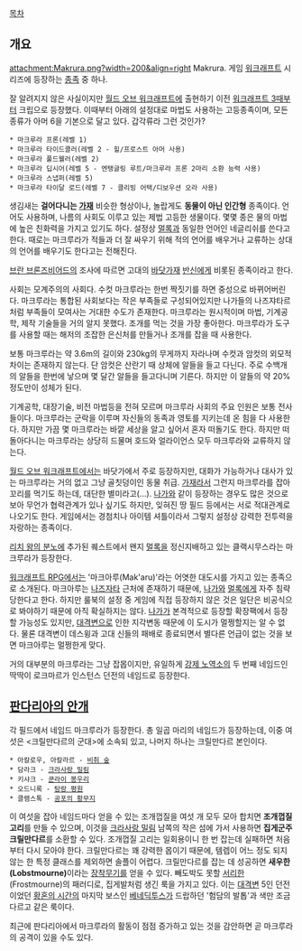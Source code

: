 [[목차]]

== 개요 ==
attachment:Makrura.png?width=200&align=right Makrura. 게임 [[워크래프트]] 시리즈에 등장하는 [[워크래프트/종족|종족]] 중 하나.

잘 알려지지 않은 사실이지만 [[월드 오브 워크래프트]]에 출현하기 이전 [[워크래프트 3]]때부터 크립으로 등장했다. 이때부터 아래의 설정대로 마법도 사용하는 고등종족이며, 모든 종류가 아머 6을 기본으로 달고 있다. 갑각류라 그런 것인가?

 * 마크루라 프론(레벨 1)
 * 마크루라 타이드콜러(레벨 2 - 힐/프로스트 아머 사용)
 * 마크루라 풀드웰러(레벨 2)
 * 마크루라 딥시어(레벨 5 - 엔탱글링 루트/마크루라 프론 2마리 소환 능력 사용)
 * 마크루라 스냅퍼(레벨 5)
 * 마크루라 타이달 로드(레벨 7 - 클리빙 어택/디보우션 오라 사용)

생김새는 '''걸어다니는 [[가재]]''' 비슷한 형상이나, 놀랍게도 '''동물이 아닌 인간형''' 종족이다. 언어도 사용하며, 나름의 사회도 이루고 있는 제법 고등한 생물이다. 몇몇 종은 물의 마법에 높은 친화력을 가지고 있기도 하다. 설정상 [[멀록]]과 동일한 언어인 네글리쉬를 쓴다고 한다. 때로는 마크루라가 적들과 더 잘 싸우기 위해 적의 언어를 배우거나 교류하는 상대의 언어를 배우기도 한다고는 전해진다.

[[브란 브론즈비어드]]의 조사에 따르면 고대의 [[바닷가재]] [[반신]]에게 비롯된 종족이라고 한다.

사회는 모계주의의 사회다. 수컷 마크루라는 한번 짝짓기를 하면 중성으로 바뀌어버린다. 마크루라는 통합된 사회보다는 작은 부족들로 구성되어있지만 나가들의 나즈쟈타르처럼 부족들이 모여사는 거대한 수도가 존재한다. 마크루라는 원시적이며 마법, 기계공학, 제작 기술들을 거의 알지 못했다. 조개를 먹는 것을 가장 좋아한다. 마크루라가 도구를 사용할 때는 해저의 조잡한 은신처를 만들거나 조개를 잡을 때 사용한다. 

보통 마크루라는 약 3.6m의 길이와 230kg의 무게까지 자라나며 수컷과 암컷의 외모적 차이는 존재하지 않는다. 단 암컷은 산란기 때 상체에 알들을 들고 다닌다. 주로 수백개의 알들을 한번에 낳으며 몇 달간 알들을 들고다니며 기른다. 하지만 이 알들의 약 20% 정도만이 성체가 된다.

기계공학, 대장기술, 비전 마법등을 전혀 모르며 마크루라 사회의 주요 인원은 보통 전사들이다. 마크루라는 군락을 이루며 자신들의 동족과 영토를 지키는데 온 힘을 다 사용한다. 하지만 가끔 몇 마크루라는 바깥 세상을 알고 싶어서 혼자 떠돌기도 한다. 하지만 떠돌아다니는 마크루라는 상당히 드물며 호드와 얼라이언스 모두 마크루라와 교류하지 않는다. 

[[월드 오브 워크래프트]]에서는 바닷가에서 주로 등장하지만, 대화가 가능하거나 대사가 있는 마크루라는 거의 없고 그냥 골칫덩이인 동물 취급. [[가재]]라서 그런지 마크루라를 잡아 꼬리를 먹기도 하는데, 대단한 별미라고(…). [[나가(워크래프트)|나가]]와 같이 등장하는 경우도 많은 것으로 보아 무언가 협력관계가 있나 싶기도 하지만, 잊혀진 땅 필드 등에서는 서로 적대관계로 나오기도 한다. 게임에서는 경첨치나 아이템 셔틀이라서 그렇지 설정상 강력한 전투력을 자랑하는 종족이다.

[[리치 왕의 분노]]에 추가된 퀘스트에서 왠지 [[멀록]]을 정신지배하고 있는 클랙시무스라는 마크루라가 등장한다.

[[워크래프트 RPG]]에서는 '마크아루(Mak'aru)'라는 어엿한 대도시를 가지고 있는 종족으로 소개된다. 마크아루는 [[나즈자타]] 근처에 존재하기 때문에, [[나가(워크래프트)|나가]]와 [[멀록]]에게 자주 침략당한다고 한다. 하지만 룰북의 설정 중 게임에 직접 등장하지 않은 것은 일단은 비공식으로 봐야하기 때문에 아직 확실하지는 않다. [[나가(워크래프트)|나가]]가 본격적으로 등장할 확장팩에서 등장할 가능성도 있지만, [[대격변]]으로 인한 지각변동 때문에 이 도시가 멀쩡할지는 알 수 없다. 물론 대격변이 데스윙과 고대 신들의 패배로 종료되면서 별다른 언급이 없는 것을 보면 마크아루는 멀쩡한게 맞다.

거의 대부분의 마크루라는 그냥 잡몹이지만, 유일하게 [[강제 노역소]]의 두 번째 네임드인 딱딱이 로크마르가 인스턴스 던전의 네임드로 등장한다.

== [[판다리아의 안개]] ==
각 필드에서 네임드 마크루라가 등장한다. 총 일곱 마리의 네임드가 등장하는데, 이중 여섯은 <크릴만다르의 군대>에 소속되 있고, 나머지 하나는 크릴만다르 본인이다.

 * 아칼로우, 아칼라르 - [[비취 숲]]
 * 담라크 - [[크라사랑 밀림]]
 * 키샤크 - [[쿤라이 봉우리]]
 * 오드니록 - [[탕랑 평원]]
 * 클램스톡 - [[공포의 황무지]]

이 여섯을 잡아 네임드마다 얻을 수 있는 조개껍질을 여섯 개 모두 모아 합치면 '''조개껍질 고리'''를 만들 수 있으며, 이것을 [[크라사랑 밀림]] 남쪽의 작은 섬에 가서 사용하면 '''집게군주 크릴만다르'''를 소환할 수 있다. 조개껍질 고리는 일회용이니 한 번 잡는데 실패하면 처음부터 다시 모아야 한다. 크릴만다르는 꽤 강력한 몹이기 때문에, 템렙이 어느 정도 되지 않는 한 특정 클래스를 제외하면 솔플이 어렵다. 크릴만다르를 잡는 데 성공하면 '''새우한(Lobstmourne)'''이라는 [[장착무기]]를 얻을 수 있다. 빼도박도 못할 [[서리한]](Frostmourne)의 패러디로, 집게발처럼 생긴 룩을 가지고 있다. 이는 [[대격변]] 5인 던전이었던 [[황혼의 시간]]의 마지막 보스인 [[베네딕투스]]가 드랍하던 '험담의 발톱'과 색만 조금 다르고 같은 룩이다.

최근에 판다리아에서 마크루라의 활동이 점점 증가하고 있는 것을 감안하면 곧 마크루라의 공격이 있을 수도 있다.
